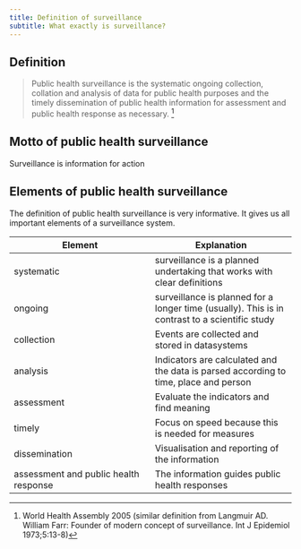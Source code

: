 ```yaml
---
title: Definition of surveillance
subtitle: What exactly is surveillance?
---
```


## Definition
>  Public health surveillance is the systematic ongoing collection, collation and analysis of data for public health purposes and the timely dissemination of public health information for assessment and public health response as necessary.
^[World Health Assembly 2005 (similar definition from Langmuir AD. William Farr: Founder of modern concept of surveillance. Int J Epidemiol 1973;5:13-8)]

## Motto of public health surveillance
Surveillance is information for action

## Elements of public health surveillance
The definition of public health surveillance is very informative. It gives us all important elements of a surveillance system. 

|Element|Explanation|
|---|---|
|systematic|surveillance is a planned undertaking that works with clear definitions|
|ongoing|surveillance is planned for a longer time (usually). This is in contrast to a scientific study|
|collection|Events are collected and stored in datasystems|
|analysis|Indicators are calculated and the data is parsed according to time, place and person|
|assessment|Evaluate the indicators and find meaning|
|timely| Focus on speed because this is needed for measures| 
|dissemination|Visualisation and reporting of the information|
|assessment and public health response|The information guides public health responses|


